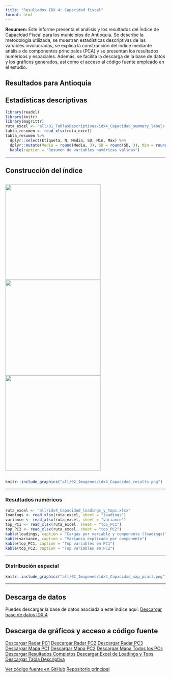 ```yaml
---
title: "Resultados IDX 4: Capacidad fiscal"
format: html
---
```


**Resumen:**
Este informe presenta el análisis y los resultados del Índice de Capacidad Fiscal para los municipios de Antioquia. Se describe la metodología utilizada, se muestran estadísticas descriptivas de las variables involucradas, se explica la construcción del índice mediante análisis de componentes principales (PCA) y se presentan los resultados numéricos y espaciales. Además, se facilita la descarga de la base de datos y los gráficos generados, así como el acceso al código fuente empleado en el estudio.

## Resultados para Antioquia



## Estadísticas descriptivas

```r
library(readxl)
library(knitr)
library(magrittr)
ruta_excel <- "all/01_TablasDescriptivas/idx4_Capacidad_summary_labels.xlsx"
tabla_resumen <- read_xlsx(ruta_excel)
tabla_resumen %>%
  dplyr::select(Etiqueta, N, Media, SD, Min, Max) %>%
  dplyr::mutate(Media = round(Media, 3), SD = round(SD, 3), Min = round(Min, 3), Max = round(Max, 3)) %>%
  kable(caption = "Resumen de variables numéricas válidas")
```

---

## Construcción del índice

<div style="display: flex; gap: 10px; justify-content: center; align-items: center;">
  <img src="all/idx4_Capacidad_radar_PC1.png" width="300px" />
  <img src="all/idx4_Capacidad_radar_PC2.png" width="300px" />
  <img src="all/idx4_Capacidad_radar_PC3.png" width="300px" />
</div>

```r
knitr::include_graphics("all/02_Imagenes/idx4_Capacidad_results.png")
```

---

### Resultados numéricos

```r
ruta_excel <- "all/idx4_Capacidad_loadings_y_tops.xlsx"
loadings <- read_xlsx(ruta_excel, sheet = "loadings")
variance <- read_xlsx(ruta_excel, sheet = "variance")
top_PC1 <- read_xlsx(ruta_excel, sheet = "top_PC1")
top_PC2 <- read_xlsx(ruta_excel, sheet = "top_PC2")
kable(loadings, caption = "Cargas por variable y componente (loadings)")
kable(variance, caption = "Varianza explicada por componente")
kable(top_PC1, caption = "Top variables en PC1")
kable(top_PC2, caption = "Top variables en PC2")
```

---

### Distribución espacial

```r
knitr::include_graphics("all/02_Imagenes/idx4_Capacidad_map_pcall.png")
```

---

## Descarga de datos

Puedes descargar la base de datos asociada a este índice aquí:
[Descargar base de datos IDX 4](/03_DS/idx4_Capacidad.xlsx)

## Descarga de gráficos y acceso a código fuente

<div class="btn-group" role="group">
  <a href="all/idx4_Capacidad_radar_PC1.png" class="btn btn-primary" download>Descargar Radar PC1</a>
  <a href="all/idx4_Capacidad_radar_PC2.png" class="btn btn-primary" download>Descargar Radar PC2</a>
  <a href="all/idx4_Capacidad_radar_PC3.png" class="btn btn-primary" download>Descargar Radar PC3</a>
  <a href="all/02_Imagenes/idx4_Capacidad_map_pc1.png" class="btn btn-info" download>Descargar Mapa PC1</a>
  <a href="all/02_Imagenes/idx4_Capacidad_map_pc2.png" class="btn btn-info" download>Descargar Mapa PC2</a>
  <a href="all/02_Imagenes/idx4_Capacidad_map_pcall.png" class="btn btn-info" download>Descargar Mapa Todos los PCs</a>
  <a href="all/02_Imagenes/idx4_Capacidad_results.png" class="btn btn-success" download>Descargar Resultados Completos</a>
  <a href="all/idx4_Capacidad_loadings_y_tops.xlsx" class="btn btn-warning" download>Descargar Excel de Loadings y Tops</a>
  <a href="all/01_TablasDescriptivas/idx4_Capacidad_summary_labels.xlsx" class="btn btn-warning" download>Descargar Tabla Descriptiva</a>
</div>

<div class="btn-group" role="group">
  <a href="https://github.com/jcmunozmora/pulso_antioquia/tree/main/02_Code/AUX_Functions.R" class="btn btn-dark" target="_blank">Ver código fuente en GitHub</a>
  <a href="https://github.com/jcmunozmora/pulso_antioquia" class="btn btn-dark" target="_blank">Repositorio principal</a>
</div>
